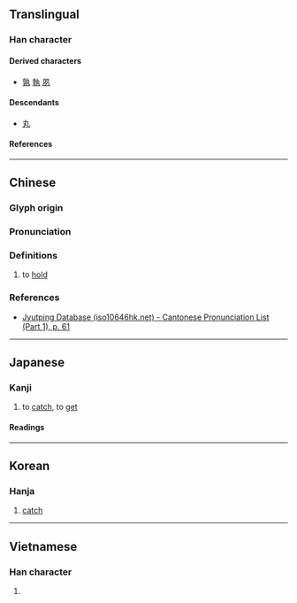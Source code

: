 {{also|丸}}
{{character info}}
==Translingual==

===Han character===
{{Han char|rn=2|rad=丨|as=03|sn=4|four=17510|canj=NQ|ids=⿹⺄𰀁}}

====Derived characters====
* [[孰]] [[執]] [[夙]]

====Descendants====
* [[丸]] {{qualifier|simplification in some characters, such as 孰}}

====References====
{{Han ref|kx=0079.060|dkj=00074|hdz=10051.070|uh=4E2E}}

----

==Chinese==
{{zh-forms}}

===Glyph origin===
{{Han etym}}

===Pronunciation===
{{zh-pron
|m=jǐ,jí,1n=Mainland literary,2n=Taiwan literary
|c=gik1
|mc=y
|oc=y
|ma=
|cat=v
}}

===Definitions===
{{zh-hanzi}}

# to [[hold]]

===References===
* {{qualifier|Cantonese}} [http://www.iso10646hk.net/jp/document/download.jsp Jyutping Database (iso10646hk.net) - Cantonese Pronunciation List (Part 1), p. 61]

----

==Japanese==

===Kanji===
{{ja-kanji|grade=uc|rs=丨03}}

# to [[catch]], to [[get]]

====Readings====
{{ja-readings
|goon=きゃく
|kanon=けき
|kun=も-つ, と-る
}}

----

==Korean==

===Hanja===
{{ko-hanja|극}}

# [[catch]]

----

==Vietnamese==

===Han character===
{{vi-readings|rs=丨03|reading=kịch}}

# {{rfdef|vi|sort=丨03}}